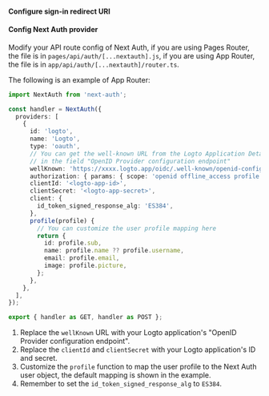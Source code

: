 
<SignInFlowSummary />

<AssumingUrl />

#### Configure sign-in redirect URI

<ConfigureRedirectUri
  figureSrc={redirectUriFigure}
  redirectUri="http://localhost:3000/api/auth/callback/logto"
/>

#### Config Next Auth provider

<GetAppSecret />

Modify your API route config of Next Auth, if you are using Pages Router, the file is in `pages/api/auth/[...nextauth].js`, if you are using App Router, the file is in `app/api/auth/[...nextauth]/router.ts`.

The following is an example of App Router:

```ts
import NextAuth from 'next-auth';

const handler = NextAuth({
  providers: [
    {
      id: 'logto',
      name: 'Logto',
      type: 'oauth',
      // You can get the well-known URL from the Logto Application Details page,
      // in the field "OpenID Provider configuration endpoint"
      wellKnown: 'https://xxxx.logto.app/oidc/.well-known/openid-configuration',
      authorization: { params: { scope: 'openid offline_access profile email' } },
      clientId: '<logto-app-id>',
      clientSecret: '<logto-app-secret>',
      client: {
        id_token_signed_response_alg: 'ES384',
      },
      profile(profile) {
        // You can customize the user profile mapping here
        return {
          id: profile.sub,
          name: profile.name ?? profile.username,
          email: profile.email,
          image: profile.picture,
        };
      },
    },
  ],
});

export { handler as GET, handler as POST };
```

1. Replace the `wellKnown` URL with your Logto application's "OpenID Provider configuration endpoint".
2. Replace the `clientId` and `clientSecret` with your Logto application's ID and secret.
3. Customize the `profile` function to map the user profile to the Next Auth user object, the default mapping is shown in the example.
4. Remember to set the `id_token_signed_response_alg` to `ES384`.
